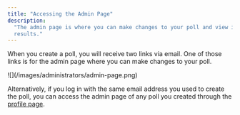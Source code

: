 ```yaml
---
title: "Accessing the Admin Page"
description:
  "The admin page is where you can make changes to your poll and view its
  results."
---
```


When you create a poll, you will receive two links via email. One of those links
is for the admin page where you can make changes to your poll.

<Frame caption="The buttons at the top of the page are only visible on the admin page">
  ![](/images/administrators/admin-page.png)
</Frame>

Alternatively, if you log in with the same email address you used to create the
poll, you can access the admin page of any poll you created through the
[profile page](https://rallly.co/profile).
